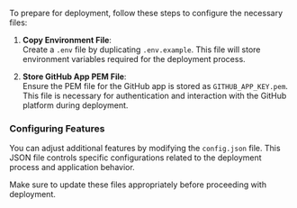To prepare for deployment, follow these steps to configure the necessary files:

1. **Copy Environment File**:  
Create a `.env` file by duplicating `.env.example`. This file will store environment variables required for the deployment process.

2. **Store GitHub App PEM File**:  
Ensure the PEM file for the GitHub app is stored as `GITHUB_APP_KEY.pem`. This file is necessary for authentication and interaction with the GitHub platform during deployment.

### Configuring Features

You can adjust additional features by modifying the `config.json` file. This JSON file controls specific configurations related to the deployment process and application behavior.

Make sure to update these files appropriately before proceeding with deployment.